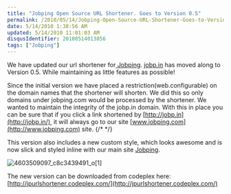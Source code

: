 ```yaml
---
title: "Jobping Open Source URL Shortener. Goes to Version 0.5"
permalink: /2010/05/14/Jobping-Open-Source-URL-Shortener-Goes-to-Version-05/
date: 5/14/2010 1:38:56 AM
updated: 5/14/2010 11:01:03 AM
disqusIdentifier: 20100514013856
tags: ["Jobping"]
---
```

We have updated our url shortener for[ Jobping](http://www.jobping.com/). [jobp.in](http://jobp.in/) has moved along to Version 0.5. While maintaining as little features as possible!

Since the initial version we have placed a restriction(web.configurable) on the domain names that the shortener will shorten. We did this so only domains under jobping.com would be processed by the shortener. We wanted to maintain the integrity of the jobp.in domain. With this in place you can be sure that if you click a link shortened by [http://jobp.in](http://jobp.in/)  it will always go to our site [www.jobping.com](http://www.jobping.com) site.
{/* <!-- more --> */}

This version also includes a new custom style, which looks awesome and is now slick and styled inline with our main site [Jobping](http://www.jobping.com/).

![4603509097_c8c3439491_o[1]](/images/4603509097_c8c3439491_o%5B1%5D.png "4603509097_c8c3439491_o[1]")

The new version can be downloaded from codeplex here: [http://jpurlshortener.codeplex.com/](http://jpurlshortener.codeplex.com/)
